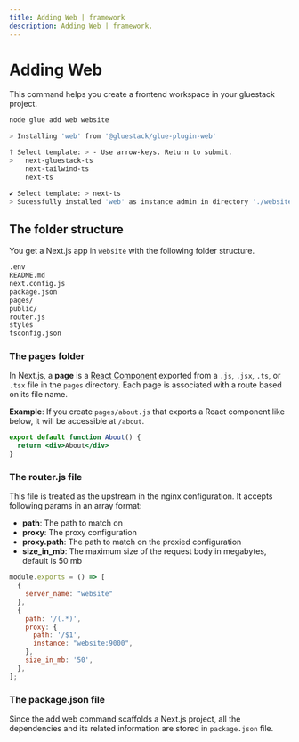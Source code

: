 ```yaml
---
title: Adding Web | framework
description: Adding Web | framework.
---
```



<Meta title="Getting started/Adding Web" />

# Adding Web

This command helps you create a frontend workspace in your gluestack project.

```bash
node glue add web website

> Installing 'web' from '@gluestack/glue-plugin-web'

? Select template: > - Use arrow-keys. Return to submit.
>   next-gluestack-ts
    next-tailwind-ts
    next-ts

✔ Select template: > next-ts
> Sucessfully installed 'web' as instance admin in directory './website'
```

## **The folder structure**

You get a Next.js app in `website` with the following folder structure.

```bash
.env
README.md
next.config.js
package.json
pages/
public/
router.js
styles
tsconfig.json
```

### **The** pages **folder**

In Next.js, a **page** is a [React Component](https://reactjs.org/docs/components-and-props.html) exported from a `.js`, `.jsx`, `.ts`, or `.tsx` file in the `pages` directory. Each page is associated with a route based on its file name.

**Example**: If you create `pages/about.js` that exports a React component like below, it will be accessible at `/about`.

```jsx
export default function About() {
  return <div>About</div>
}
```

### **The router.js file**

This file is treated as the upstream in the nginx configuration. It accepts following params in an array format:

- **path**: The path to match on
- **proxy**: The proxy configuration
- **proxy.path**: The path to match on the proxied configuration
- **size_in_mb**: The maximum size of the request body in megabytes, default is 50 mb

```jsx
module.exports = () => [
  {
    server_name: "website"
  },
  {
    path: '/(.*)',
    proxy: {
      path: '/$1',
      instance: "website:9000",
    },
    size_in_mb: '50',
  },
];
```

### **The package.json file**

Since the add web command scaffolds a Next.js project, all the dependencies and its related information are stored in `package.json` file.

